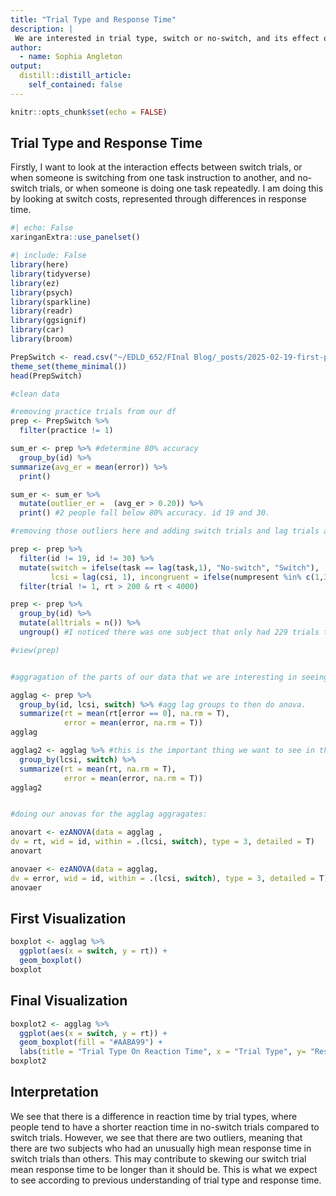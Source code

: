 ```yaml
---
title: "Trial Type and Response Time"
description: |
 We are interested in trial type, switch or no-switch, and its effect on reaction time.
author:
  - name: Sophia Angleton
output:
  distill::distill_article:
    self_contained: false
---
```



```r
knitr::opts_chunk$set(echo = FALSE)
```
## Trial Type and Response Time

Firstly, I want to look at the interaction effects between switch trials, or when someone is switching from one task instruction to another, and no-switch trials, or when someone is doing one task repeatedly. I am doing this by looking at switch costs, represented through differences in response time. 

```r
#| echo: False
xaringanExtra::use_panelset()
```

```r
#| include: False
library(here)
library(tidyverse)
library(ez)
library(psych)
library(sparkline)
library(readr)
library(ggsignif)
library(car)
library(broom)

PrepSwitch <- read.csv("~/EDLD_652/FInal Blog/_posts/2025-02-19-first-post/PrepSwitch.csv")
theme_set(theme_minimal())
head(PrepSwitch)

#clean data 

#removing practice trials from our df
prep <- PrepSwitch %>% 
  filter(practice != 1)

sum_er <- prep %>% #determine 80% accuracy 
  group_by(id) %>% 
summarize(avg_er = mean(error)) %>% 
  print()

sum_er <- sum_er %>% 
  mutate(outlier_er =  (avg_er > 0.20)) %>% 
  print() #2 people fall below 80% accuracy. id 19 and 30. 

#removing those outliers here and adding switch trials and lag trials and incongruencies. 

prep <- prep %>% 
  filter(id != 19, id != 30) %>% 
  mutate(switch = ifelse(task == lag(task,1), "No-switch", "Switch"), 
         lcsi = lag(csi, 1), incongruent = ifelse(numpresent %in% c(1,3,6,8), 0, 1), lincongruent = lag(incongruent,1), lerror = lag(error, 1), lrt = lag(rt, 1)) %>%#lag looks at trial before, need to filter out the first of each block bc nothing to compare
  filter(trial != 1, rt > 200 & rt < 4000)

prep <- prep %>% 
  group_by(id) %>% 
  mutate(alltrials = n()) %>% 
  ungroup() #I noticed there was one subject that only had 229 trials total...

#view(prep)


#aggragation of the parts of our data that we are interesting in seeing

agglag <- prep %>% 
  group_by(id, lcsi, switch) %>% #agg lag groups to then do anova. 
  summarize(rt = mean(rt[error == 0], na.rm = T), 
            error = mean(error, na.rm = T)) 
agglag

agglag2 <- agglag %>% #this is the important thing we want to see in the n-1 trials. looking at pattern of means here 
  group_by(lcsi, switch) %>% 
  summarize(rt = mean(rt, na.rm = T), 
            error = mean(error, na.rm = T)) 
agglag2


#doing our anovas for the agglag aggragates: 

anovart <- ezANOVA(data = agglag ,  
dv = rt, wid = id, within = .(lcsi, switch), type = 3, detailed = T)
anovart

anovaer <- ezANOVA(data = agglag, 
dv = error, wid = id, within = .(lcsi, switch), type = 3, detailed = T)
anovaer
```

::::: {.panelset}

::: {.panel}

## First Visualization {.pannel-name}

```r

boxplot <- agglag %>% 
  ggplot(aes(x = switch, y = rt)) +
  geom_boxplot()
boxplot

```
:::

::: {.panel}

## Final Visualization {.pannel-name} 

```r

boxplot2 <- agglag %>% 
  ggplot(aes(x = switch, y = rt)) +
  geom_boxplot(fill = "#AABA99") +
  labs(title = "Trial Type On Reaction Time", x = "Trial Type", y= "Response Time (msec)", subtitle = "Mean Response Times by Trial Type")
boxplot2

```

:::

::: {.panel}

## Interpretation {.panel-name}

We see that there is a difference in reaction time by trial types, where people tend to have a shorter reaction time in no-switch trials compared to switch trials. However, we see that there are two outliers, meaning that there are two subjects who had an unusually high mean response time in switch trials than others. This may contribute to skewing our switch trial mean response time to be longer than it should be. This is what we expect to see according to previous understanding of trial type and response time.

:::

:::::

